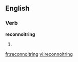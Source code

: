==English==
===Verb===
'''reconnoitring'''
# {{present participle of|[[reconnoitre]]}}

[[fr:reconnoitring]]
[[vi:reconnoitring]]